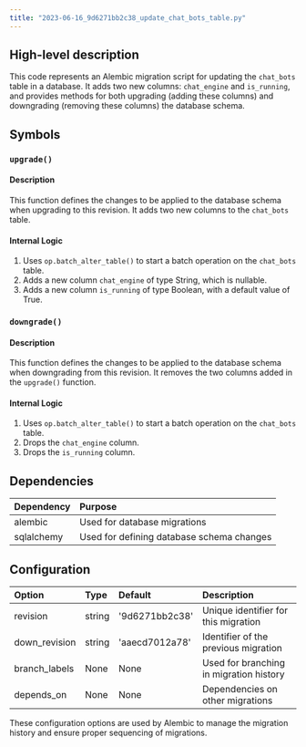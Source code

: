 ```yaml
---
title: "2023-06-16_9d6271bb2c38_update_chat_bots_table.py"
---
```


## High-level description
This code represents an Alembic migration script for updating the `chat_bots` table in a database. It adds two new columns: `chat_engine` and `is_running`, and provides methods for both upgrading (adding these columns) and downgrading (removing these columns) the database schema.

## Symbols

### `upgrade()`
#### Description
This function defines the changes to be applied to the database schema when upgrading to this revision. It adds two new columns to the `chat_bots` table.

#### Internal Logic
1. Uses `op.batch_alter_table()` to start a batch operation on the `chat_bots` table.
2. Adds a new column `chat_engine` of type String, which is nullable.
3. Adds a new column `is_running` of type Boolean, with a default value of True.

### `downgrade()`
#### Description
This function defines the changes to be applied to the database schema when downgrading from this revision. It removes the two columns added in the `upgrade()` function.

#### Internal Logic
1. Uses `op.batch_alter_table()` to start a batch operation on the `chat_bots` table.
2. Drops the `chat_engine` column.
3. Drops the `is_running` column.

## Dependencies
| Dependency | Purpose |
|:-----------|:--------|
| alembic | Used for database migrations |
| sqlalchemy | Used for defining database schema changes |

## Configuration
| Option | Type | Default | Description |
|:-------|:-----|:--------|:------------|
| revision | string | '9d6271bb2c38' | Unique identifier for this migration |
| down_revision | string | 'aaecd7012a78' | Identifier of the previous migration |
| branch_labels | None | None | Used for branching in migration history |
| depends_on | None | None | Dependencies on other migrations |

These configuration options are used by Alembic to manage the migration history and ensure proper sequencing of migrations.
